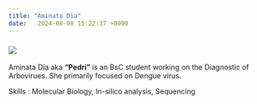 ```yaml
---
title: "Aminata Dia"
date:   2024-08-08 15:22:37 +0000
---
```



### ![](AminataDia_2.jpg)

Aminata Dia aka **"Pedri"** is an  BsC student working on the  Diagnostic of Arbovirues. She primarily focused on Dengue virus.


Skills : Molecular Biology, In-silico analysis, Sequencing


















